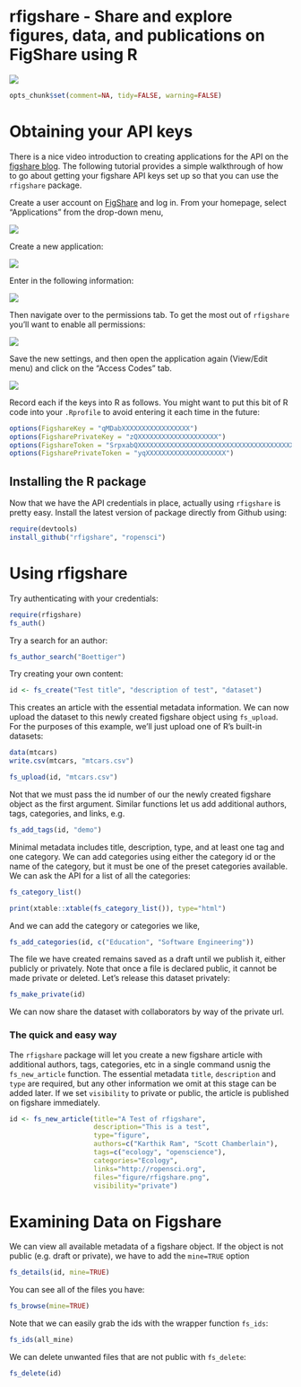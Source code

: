 <!--
%\VignetteEngine{knitr}
%\VignetteIndexEntry{A Markdown Vignette with knitr}
-->


# rfigshare - Share and explore figures, data, and publications on FigShare using R


![](http://farm9.staticflickr.com/8180/7950489358_ea902bdaae_o.png)


```r
opts_chunk$set(comment=NA, tidy=FALSE, warning=FALSE)
```



# Obtaining your API keys

There is a nice video introduction to creating applications for the API on the [figshare blog](http://figshare.com/blog/figshare_API_available_to_all/48).  The following tutorial provides a simple walkthrough of how to go about getting your figshare API keys set up so that you can use the `rfigshare` package.  


Create a user account on [FigShare](http://figshare.com) and log in.  From your homepage, select "Applications" from the drop-down menu,

![](http://farm9.staticflickr.com/8171/7950489558_5172515057_o.png)

Create a new application:

![](http://farm9.staticflickr.com/8038/7950490158_7feaf680bd_o.png)


Enter in the following information: 

![](http://farm9.staticflickr.com/8305/7950490562_02846cea92_o.png)

Then navigate over to the permissions tab.  To get the most out of `rfigshare` you'll want to enable all permissions:

![](http://farm9.staticflickr.com/8448/7950491064_c3820e62bd_o.png)

Save the new settings, and then open the application again (View/Edit menu) and click on the "Access Codes" tab.

![](http://farm9.staticflickr.com/8308/7950491470_621da9c5d1_o.png)

Record each if the keys into R as follows.  You might want to put this bit of R code into your `.Rprofile` to avoid entering it each time in the future:

```r
options(FigshareKey = "qMDabXXXXXXXXXXXXXXXXX")
options(FigsharePrivateKey = "zQXXXXXXXXXXXXXXXXXXXX")
options(FigshareToken = "SrpxabQXXXXXXXXXXXXXXXXXXXXXXXXXXXXXXXXXXXXXXXXXXXXXXXXXXXXXXXXXXX")
options(FigsharePrivateToken = "yqXXXXXXXXXXXXXXXXXXXX")
```


## Installing the R package

Now that we have the API credentials in place, actually using `rfigshare` is pretty easy.  Install the latest version of package directly from Github using: 

```r
require(devtools)
install_github("rfigshare", "ropensci")
```

# Using rfigshare


Try authenticating with your credentials:

``` r
require(rfigshare)
fs_auth()
````


Try a search for an author:

``` r
fs_author_search("Boettiger")
````

Try creating your own content:

``` r
id <- fs_create("Test title", "description of test", "dataset")
````

This creates an article with the essential metadata information. We can now upload the dataset to this newly created figshare object using `fs_upload`.  For the purposes of this example, we'll just upload one of R's built-in datasets:

``` r
data(mtcars)
write.csv(mtcars, "mtcars.csv")

fs_upload(id, "mtcars.csv")
```

Not that we must pass the id number of our the newly created figshare object as the first argument.  Similar functions let us add additional authors, tags, categories, and links, e.g.

``` r
fs_add_tags(id, "demo")
```


Minimal metadata includes title, description, type, and at least one tag and one category.  We can add categories using either the category id or the name of the category, but it must be one of the preset categories available.  We can ask the API for a list of all the categories:

``` r
fs_category_list()
```

``` r
print(xtable::xtable(fs_category_list()), type="html")
```

And we can add the category or categories we like,

``` r
fs_add_categories(id, c("Education", "Software Engineering"))
```


The file we have created remains saved as a draft until we publish it, either publicly or privately.  Note that once a file is declared public, it cannot be made private or deleted.  Let's release this dataset privately:

``` r
fs_make_private(id)
```

We can now share the dataset with collaborators by way of the private url.  

### The quick and easy way

The `rfigshare` package will let you create a new figshare article with additional authors, tags, categories, etc in a single command usnig the `fs_new_article` function.  The essential metadata `title`, `description` and `type` are required, but any other information we omit at this stage can be added later.  If we set `visibility` to private or public, the article is published on figshare immediately.  

``` r
id <- fs_new_article(title="A Test of rfigshare", 
                     description="This is a test", 
                     type="figure", 
                     authors=c("Karthik Ram", "Scott Chamberlain"), 
                     tags=c("ecology", "openscience"), 
                     categories="Ecology", 
                     links="http://ropensci.org", 
                     files="figure/rfigshare.png",
                     visibility="private")
```

# Examining Data on Figshare

We can view all available metadata of a figshare object.  If the object is not public (e.g. draft or private), we have to add the `mine=TRUE` option

``` r
fs_details(id, mine=TRUE)
```

You can see all of the files you have:

``` r
fs_browse(mine=TRUE)
```

Note that we can easily grab the ids with the wrapper function `fs_ids`:


``` r
fs_ids(all_mine)
```



We can delete unwanted files that are not public with `fs_delete`:  

``` r
fs_delete(id)
```
